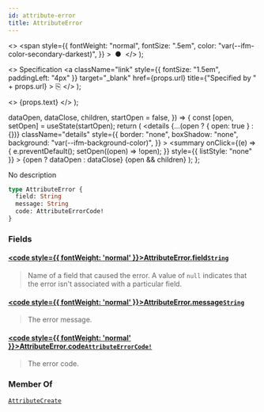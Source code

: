 ```yaml
---
id: attribute-error
title: AttributeError
---
```


  <>
    <span
      style={{
        fontWeight: "normal",
        fontSize: ".5em",
        color: "var(--ifm-color-secondary-darkest)",
      }}
    >
      &nbsp;●&nbsp;
    </span>
  </>
);

  <>
    Specification
    <a
      className="link"
      style={{ fontSize: "1.5em", paddingLeft: "4px" }}
      target="\_blank"
      href={props.url}
      title={"Specified by " + props.url}
    >
      ⎘
    </a>
  </>
);

  <>
    <span className={props.class}>{props.text}</span>
  </>
);


  dataOpen,
  dataClose,
  children,
  startOpen = false,
}) => {
  const [open, setOpen] = useState(startOpen);
  return (
    <details
      {...(open ? { open: true } : {})}
      className="details"
      style={{
        border: "none",
        boxShadow: "none",
        background: "var(--ifm-background-color)",
      }}
    >
      <summary
        onClick={(e) => {
          e.preventDefault();
          setOpen((open) => !open);
        }}
        style={{ listStyle: "none" }}
      >
        {open ? dataOpen : dataClose}
      </summary>
      {open && children}
    </details>
  );
};

No description

```graphql
type AttributeError {
  field: String
  message: String
  code: AttributeErrorCode!
}
```

### Fields

#### [<code style={{ fontWeight: 'normal' }}>AttributeError.<b>field</b></code>](#)<Bullet />[`String`](../../../api-storefront/miscellaneous/scalars/string) <Badge class="badge badge--secondary" text="scalar"/> <Badge class="badge badge--secondary" text="miscellaneous"/>

> Name of a field that caused the error. A value of `null` indicates that the error isn't associated with a particular field.

#### [<code style={{ fontWeight: 'normal' }}>AttributeError.<b>message</b></code>](#)<Bullet />[`String`](../../../api-storefront/miscellaneous/scalars/string) <Badge class="badge badge--secondary" text="scalar"/> <Badge class="badge badge--secondary" text="miscellaneous"/>

> The error message.

#### [<code style={{ fontWeight: 'normal' }}>AttributeError.<b>code</b></code>](#)<Bullet />[`AttributeErrorCode!`](../../../api-storefront/attributes/enums/attribute-error-code) <Badge class="badge badge--secondary" text="non-null"/> <Badge class="badge badge--secondary" text="enum"/> <Badge class="badge badge--secondary" text="attributes"/>

> The error code.

### Member Of

[`AttributeCreate`](../../../api-storefront/attributes/objects/attribute-create) <Badge class="badge badge--secondary" text="object"/>
